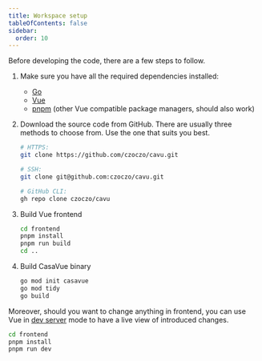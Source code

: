 ```yaml
---
title: Workspace setup
tableOfContents: false
sidebar:
  order: 10
---
```


Before developing the code, there are a few steps to follow. 
<Steps>
1. Make sure you have all the required dependencies installed:
   - [Go](https://go.dev/doc/install)
   - [Vue](https://vuejs.org/guide/quick-start)
   - [pnpm](https://pnpm.io/installation) (other Vue compatible package managers, should also work)

2. Download the source code from GitHub. There are usually three methods to choose from. Use the one that suits you best.
   ```sh
   # HTTPS:
   git clone https://github.com/czoczo/cavu.git
   
   # SSH:
   git clone git@github.com:czoczo/cavu.git
   
   # GitHub CLI:
   gh repo clone czoczo/cavu
   ```
   
3. Build Vue frontend   
   ```sh
   cd frontend
   pnpm install
   pnpm run build
   cd ..
   ```

4. Build CasaVue binary
   ```sh
   go mod init casavue
   go mod tidy
   go build
   ```
</Steps>

Moreover, should you want to change anything in frontend, you can use Vue in [dev server](https://webpack.js.org/configuration/dev-server/) mode to have a live view of introduced changes.
 ```sh
 cd frontend
 pnpm install
 pnpm run dev
 ```